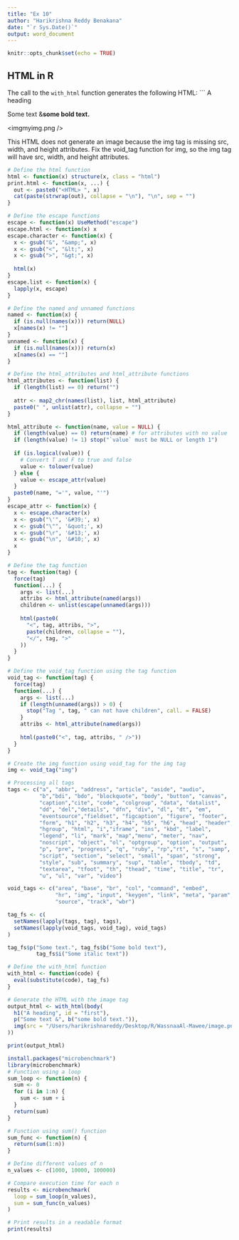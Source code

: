 ```yaml
---
title: "Ex 10"
author: "Harikrishna Reddy Benakana"
date: "`r Sys.Date()`"
output: word_document
---
```


```r
knitr::opts_chunk$set(echo = TRUE)
```

## HTML in R

The call to the `with_html` function generates the following HTML: 
```<HTML> <body><h1first>A heading</h1><p>Some text &amp;<b>some bold text.</b></p><imgmyimg.png
/><img100 /><img100 /></body>

This HTML does not generate an image because the img tag is missing src, width, and height attributes. Fix the void_tag function for img, so the img tag will have src, width, and height attributes.

```r
# Define the html function
html <- function(x) structure(x, class = "html")
print.html <- function(x, ...) {
  out <- paste0("<HTML> ", x)
  cat(paste(strwrap(out), collapse = "\n"), "\n", sep = "")
}

# Define the escape functions
escape <- function(x) UseMethod("escape")
escape.html <- function(x) x
escape.character <- function(x) {
  x <- gsub("&", "&amp;", x)
  x <- gsub("<", "&lt;", x)
  x <- gsub(">", "&gt;", x)
  
  html(x)
}
escape.list <- function(x) {
  lapply(x, escape)
}

# Define the named and unnamed functions
named <- function(x) {
  if (is.null(names(x))) return(NULL)
  x[names(x) != ""]
}
unnamed <- function(x) {
  if (is.null(names(x))) return(x)
  x[names(x) == ""]
}

# Define the html_attributes and html_attribute functions
html_attributes <- function(list) {
  if (length(list) == 0) return("")
  
  attr <- map2_chr(names(list), list, html_attribute)
  paste0(" ", unlist(attr), collapse = "")
}

html_attribute <- function(name, value = NULL) {
  if (length(value) == 0) return(name) # for attributes with no value
  if (length(value) != 1) stop("`value` must be NULL or length 1")
  
  if (is.logical(value)) {
    # Convert T and F to true and false
    value <- tolower(value)
  } else {
    value <- escape_attr(value)
  }
  paste0(name, "='", value, "'")
}
escape_attr <- function(x) {
  x <- escape.character(x)
  x <- gsub("\'", '&#39;', x)
  x <- gsub("\"", '&quot;', x)
  x <- gsub("\r", '&#13;', x)
  x <- gsub("\n", '&#10;', x)
  x
}

# Define the tag function
tag <- function(tag) {
  force(tag)
  function(...) {
    args <- list(...)
    attribs <- html_attribute(named(args))
    children <- unlist(escape(unnamed(args)))
    
    html(paste0(
      "<", tag, attribs, ">",
      paste(children, collapse = ""),
      "</", tag, ">"
    ))
  }
}

# Define the void_tag function using the tag function
void_tag <- function(tag) {
  force(tag)
  function(...) {
    args <- list(...)
    if (length(unnamed(args)) > 0) {
      stop("Tag ", tag, " can not have children", call. = FALSE)
    }
    attribs <- html_attribute(named(args))
    
    html(paste0("<", tag, attribs, " />"))
  }
}

# Create the img function using void_tag for the img tag
img <- void_tag("img")

# Processing all tags
tags <- c("a", "abbr", "address", "article", "aside", "audio", 
          "b","bdi", "bdo", "blockquote", "body", "button", "canvas", 
          "caption","cite", "code", "colgroup", "data", "datalist", 
          "dd", "del","details", "dfn", "div", "dl", "dt", "em", 
          "eventsource","fieldset", "figcaption", "figure", "footer", 
          "form", "h1", "h2", "h3", "h4", "h5", "h6", "head", "header", 
          "hgroup", "html", "i","iframe", "ins", "kbd", "label", 
          "legend", "li", "mark", "map","menu", "meter", "nav", 
          "noscript", "object", "ol", "optgroup", "option", "output", 
          "p", "pre", "progress", "q", "ruby", "rp","rt", "s", "samp", 
          "script", "section", "select", "small", "span", "strong", 
          "style", "sub", "summary", "sup", "table", "tbody", "td", 
          "textarea", "tfoot", "th", "thead", "time", "title", "tr",
          "u", "ul", "var", "video")

void_tags <- c("area", "base", "br", "col", "command", "embed",
               "hr", "img", "input", "keygen", "link", "meta", "param", 
               "source", "track", "wbr")

tag_fs <- c(
  setNames(lapply(tags, tag), tags),
  setNames(lapply(void_tags, void_tag), void_tags)
)

tag_fs$p("Some text.", tag_fs$b("Some bold text"),
         tag_fs$i("Some italic text"))

# Define the with_html function
with_html <- function(code) {
  eval(substitute(code), tag_fs)
}

# Generate the HTML with the image tag
output_html <- with_html(body(
  h1("A heading", id = "first"),
  p("Some text &", b("some bold text.")),
  img(src = "/Users/harikrishnareddy/Desktop/R/WassnaaAl-Mawee/image.png", width = 100, height = 100)
))

print(output_html)
```


```r
install.packages("microbenchmark")
library(microbenchmark)
# Function using a loop
sum_loop <- function(n) {
  sum <- 0
  for (i in 1:n) {
    sum <- sum + i
  }
  return(sum)
}

# Function using sum() function
sum_func <- function(n) {
  return(sum(1:n))
}

# Define different values of n
n_values <- c(1000, 10000, 100000)

# Compare execution time for each n
results <- microbenchmark(
  loop = sum_loop(n_values),
  sum = sum_func(n_values)
)

# Print results in a readable format
print(results)

```